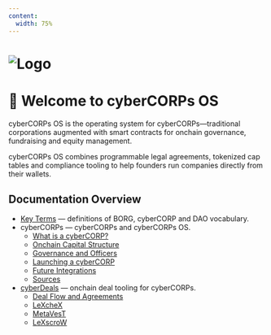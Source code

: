 ```yaml
---
content:
  width: 75%
---
```


# ![Logo](/header.png)
# 🏢 Welcome to cyberCORPs OS

cyberCORPs OS is the operating system for cyberCORPs—traditional corporations augmented with smart contracts for onchain governance, fundraising and equity management.

cyberCORPs OS combines programmable legal agreements, tokenized cap tables and compliance tooling to help founders run companies directly from their wallets.

## Documentation Overview

- [Key Terms](/key-terms) — definitions of BORG, cyberCORP and DAO vocabulary.
- cyberCORPs — cyberCORPs and cyberCORPs OS.
  - [What is a cyberCORP?](/cybercorps/what-is-a-cyberCORP)
  - [Onchain Capital Structure](/cybercorps/onchain-capital-structure)
  - [Governance and Officers](/cybercorps/governance-and-officers)
  - [Launching a cyberCORP](/cybercorps/launching-a-cybercorp)
  - [Future Integrations](/cybercorps/future-integrations)
  - [Sources](/cybercorps/sources)
- [cyberDeals](/cyberdeals) — onchain deal tooling for cyberCORPs.
  - [Deal Flow and Agreements](/cyberdeals/deal-flow-and-agreements)
  - [LeXcheX](/cyberdeals/lexchex)
  - [MetaVesT](/cyberdeals/metavest)
  - [LeXscroW](/cyberdeals/lexscrow)

